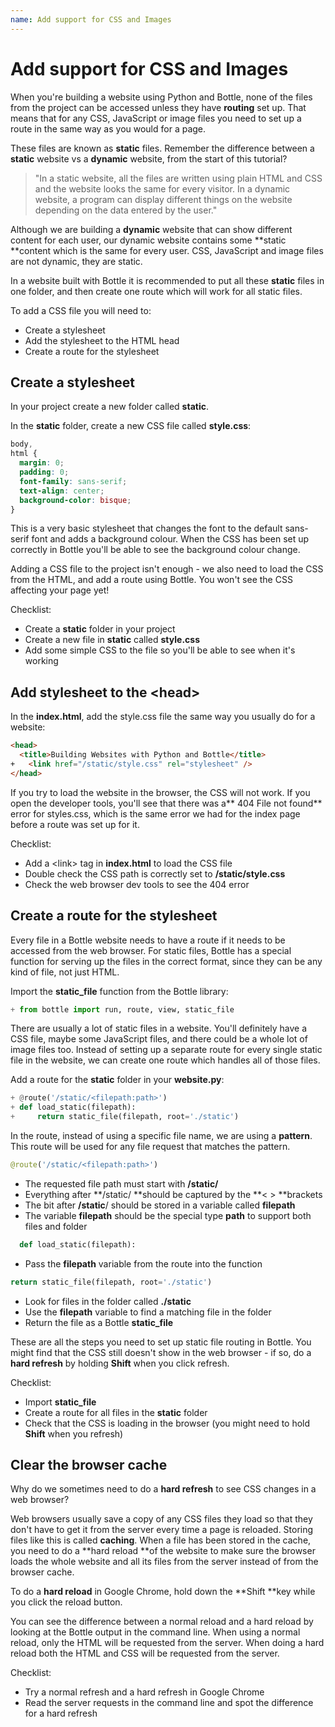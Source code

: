 ```yaml
---
name: Add support for CSS and Images
---
```


# Add support for CSS and Images

When you're building a website using Python and Bottle, none of the files from the project can be accessed unless they have **routing** set up. That means that for any CSS, JavaScript or image files you need to set up a route in the same way as you would for a page.

These files are known as **static** files. Remember the difference between a **static** website vs a **dynamic** website, from the start of this tutorial?

> "In a static website, all the files are written using plain HTML and CSS and the website looks the same for every visitor. In a dynamic website, a program can display different things on the website depending on the data entered by the user."

Although we are building a **dynamic** website that can show different content for each user, our dynamic website contains some **static **content which is the same for every user. CSS, JavaScript and image files are not dynamic, they are static.

In a website built with Bottle it is recommended to put all these **static** files in one folder, and then create one route which will work for all static files.

To add a CSS file you will need to:

- Create a stylesheet
- Add the stylesheet to the HTML head
- Create a route for the stylesheet

##

## Create a stylesheet

In your project create a new folder called **static**.

In the **static** folder, create a new CSS file called **style.css**:

```css
body,
html {
  margin: 0;
  padding: 0;
  font-family: sans-serif;
  text-align: center;
  background-color: bisque;
}
```

This is a very basic stylesheet that changes the font to the default sans-serif font and adds a background colour. When the CSS has been set up correctly in Bottle you'll be able to see the background colour change.

Adding a CSS file to the project isn't enough - we also need to load the CSS from the HTML, and add a route using Bottle. You won't see the CSS affecting your page yet!

Checklist:

- Create a **static** folder in your project
- Create a new file in **static** called **style.css**
- Add some simple CSS to the file so you'll be able to see when it's working

## Add stylesheet to the &lt;head>

In the **index.html**, add the style.css file the same way you usually do for a website:

```html {diff}
<head>
  <title>Building Websites with Python and Bottle</title>
+   <link href="/static/style.css" rel="stylesheet" />
</head>
```

If you try to load the website in the browser, the CSS will not work. If you open the developer tools, you'll see that there was a** 404 File not found** error for styles.css, which is the same error we had for the index page before a route was set up for it.

Checklist:

- Add a &lt;link> tag in **index.html** to load the CSS file
- Double check the CSS path is correctly set to **/static/style.css**
- Check the web browser dev tools to see the 404 error

##

## Create a route for the stylesheet

Every file in a Bottle website needs to have a route if it needs to be accessed from the web browser. For static files, Bottle has a special function for serving up the files in the correct format, since they can be any kind of file, not just HTML.

Import the **static_file** function from the Bottle library:

```python {diff}
+ from bottle import run, route, view, static_file
```

There are usually a lot of static files in a website. You'll definitely have a CSS file, maybe some JavaScript files, and there could be a whole lot of image files too. Instead of setting up a separate route for every single static file in the website, we can create one route which handles all of those files.

Add a route for the **static** folder in your **website.py**:

```python {diff}
+ @route('/static/<filepath:path>')
+ def load_static(filepath):
+     return static_file(filepath, root='./static')
```

In the route, instead of using a specific file name, we are using a **pattern**. This route will be used for any file request that matches the pattern.

```python {diff}
@route('/static/<filepath:path>')
```

- The requested file path must start with **/static/**
- Everything after **/static/ **should be captured by the **&lt; > **brackets
- The bit after **/static**/ should be stored in a variable called **filepath**
- The variable **filepath** should be the special type **path** to support both files and folder

```python {diff}
  def load_static(filepath):
```

- Pass the **filepath** variable from the route into the function

```python {diff}
return static_file(filepath, root='./static')
```

- Look for files in the folder called **./static**
- Use the **filepath** variable to find a matching file in the folder
- Return the file as a Bottle **static_file**

These are all the steps you need to set up static file routing in Bottle. You might find that the CSS still doesn't show in the web browser - if so, do a **hard refresh** by holding **Shift** when you click refresh.

Checklist:

- Import **static_file**
- Create a route for all files in the **static** folder
- Check that the CSS is loading in the browser (you might need to hold **Shift** when you refresh)

## Clear the browser cache

Why do we sometimes need to do a **hard refresh** to see CSS changes in a web browser?

Web browsers usually save a copy of any CSS files they load so that they don't have to get it from the server every time a page is reloaded. Storing files like this is called **caching**. When a file has been stored in the cache, you need to do a **hard reload **of the website to make sure the browser loads the whole website and all its files from the server instead of from the browser cache.

To do a **hard reload** in Google Chrome, hold down the **Shift **key while you click the reload button.

You can see the difference between a normal reload and a hard reload by looking at the Bottle output in the command line. When using a normal reload, only the HTML will be requested from the server. When doing a hard reload both the HTML and CSS will be requested from the server.

Checklist:

- Try a normal refresh and a hard refresh in Google Chrome
- Read the server requests in the command line and spot the difference for a hard refresh
